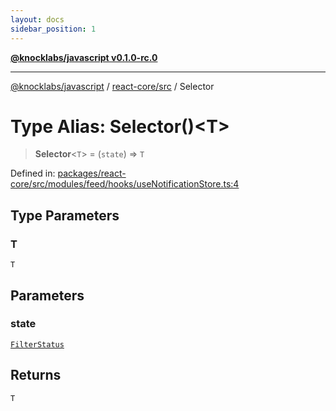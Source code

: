 ```yaml
---
layout: docs
sidebar_position: 1
---
```


[**@knocklabs/javascript v0.1.0-rc.0**](../../../index.mdx)

***

[@knocklabs/javascript](../../../modules.mdx) / [react-core/src](../index.mdx) / Selector

# Type Alias: Selector()\<T\>

> **Selector**\<`T`\> = (`state`) => `T`

Defined in: [packages/react-core/src/modules/feed/hooks/useNotificationStore.ts:4](https://github.com/knocklabs/javascript/blob/main/packages/react-core/src/modules/feed/hooks/useNotificationStore.ts#L4)

## Type Parameters

### T

`T`

## Parameters

### state

[`FilterStatus`](../../../react/src/index.mdx#filterstatus)

## Returns

`T`

